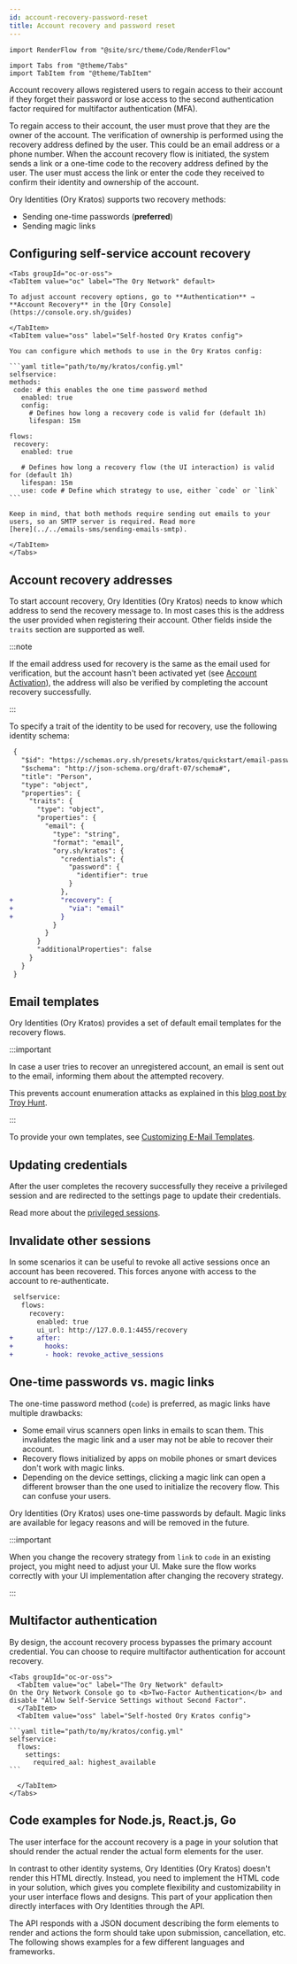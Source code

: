 ```yaml
---
id: account-recovery-password-reset
title: Account recovery and password reset
---
```


```mdx-code-block
import RenderFlow from "@site/src/theme/Code/RenderFlow"

import Tabs from "@theme/Tabs"
import TabItem from "@theme/TabItem"
```

Account recovery allows registered users to regain access to their account if they forget their password or lose access to the
second authentication factor required for multifactor authentication (MFA).

To regain access to their account, the user must prove that they are the owner of the account. The verification of ownership is
performed using the recovery address defined by the user. This could be an email address or a phone number. When the account
recovery flow is initiated, the system sends a link or a one-time code to the recovery address defined by the user. The user must
access the link or enter the code they received to confirm their identity and ownership of the account.

Ory Identities (Ory Kratos) supports two recovery methods:

- Sending one-time passwords (**preferred**)
- Sending magic links

## Configuring self-service account recovery

````mdx-code-block
<Tabs groupId="oc-or-oss">
<TabItem value="oc" label="The Ory Network" default>

To adjust account recovery options, go to **Authentication** → **Account Recovery** in the [Ory Console](https://console.ory.sh/guides)

</TabItem>
<TabItem value="oss" label="Self-hosted Ory Kratos config">

You can configure which methods to use in the Ory Kratos config:

```yaml title="path/to/my/kratos/config.yml"
selfservice:
methods:
 code: # this enables the one time password method
   enabled: true
   config:
     # Defines how long a recovery code is valid for (default 1h)
     lifespan: 15m

flows:
 recovery:
   enabled: true

   # Defines how long a recovery flow (the UI interaction) is valid for (default 1h)
   lifespan: 15m
   use: code # Define which strategy to use, either `code` or `link`
```

Keep in mind, that both methods require sending out emails to your users, so an SMTP server is required. Read more
[here](../../emails-sms/sending-emails-smtp).

</TabItem>
</Tabs>
````

## Account recovery addresses

To start account recovery, Ory Identities (Ory Kratos) needs to know which address to send the recovery message to. In most cases
this is the address the user provided when registering their account. Other fields inside the `traits` section are supported as
well.

:::note

If the email address used for recovery is the same as the email used for verification, but the account hasn't been activated yet
(see [Account Activation](./verify-email-account-activation.mdx)), the address will also be verified by completing the account
recovery successfully.

:::

To specify a trait of the identity to be used for recovery, use the following identity schema:

```diff
 {
   "$id": "https://schemas.ory.sh/presets/kratos/quickstart/email-password/identity.schema.json",
   "$schema": "http://json-schema.org/draft-07/schema#",
   "title": "Person",
   "type": "object",
   "properties": {
     "traits": {
       "type": "object",
       "properties": {
         "email": {
           "type": "string",
           "format": "email",
           "ory.sh/kratos": {
             "credentials": {
               "password": {
                 "identifier": true
               }
             },
+            "recovery": {
+              "via": "email"
+            }
           }
         }
       }
       "additionalProperties": false
     }
   }
 }
```

## Email templates

Ory Identities (Ory Kratos) provides a set of default email templates for the recovery flows.

:::important

In case a user tries to recover an unregistered account, an email is sent out to the email, informing them about the attempted
recovery.

This prevents account enumeration attacks as explained in this
[blog post by Troy Hunt](https://www.troyhunt.com/website-enumeration-insanity-how-our-personal-data-is-leaked/).

:::

To provide your own templates, see [Customizing E-Mail Templates](../../emails-sms/custom-email-templates).

## Updating credentials

After the user completes the recovery successfully they receive a privileged session and are redirected to the settings page to
update their credentials.

Read more about the [privileged sessions](../../session-management/01_overview.mdx#privileged-sessions).

## Invalidate other sessions

In some scenarios it can be useful to revoke all active sessions once an account has been recovered. This forces anyone with
access to the account to re-authenticate.

```diff
 selfservice:
   flows:
     recovery:
       enabled: true
       ui_url: http://127.0.0.1:4455/recovery
+      after:
+        hooks:
+        - hook: revoke_active_sessions
```

## One-time passwords vs. magic links

The one-time password method (`code`) is preferred, as magic links have multiple drawbacks:

- Some email virus scanners open links in emails to scan them. This invalidates the magic link and a user may not be able to
  recover their account.
- Recovery flows initialized by apps on mobile phones or smart devices don't work with magic links.
- Depending on the device settings, clicking a magic link can open a different browser than the one used to initialize the
  recovery flow. This can confuse your users.

Ory Identities (Ory Kratos) uses one-time passwords by default. Magic links are available for legacy reasons and will be removed
in the future.

:::important

When you change the recovery strategy from `link` to `code` in an existing project, you might need to adjust your UI. Make sure
the flow works correctly with your UI implementation after changing the recovery strategy.

:::

## Multifactor authentication

By design, the account recovery process bypasses the primary account credential. You can choose to require multifactor
authentication for account recovery.

````mdx-code-block
<Tabs groupId="oc-or-oss">
  <TabItem value="oc" label="The Ory Network" default>
On the Ory Network Console go to <b>Two-Factor Authentication</b> and disable "Allow Self-Service Settings without Second Factor".
  </TabItem>
  <TabItem value="oss" label="Self-hosted Ory Kratos config">

```yaml title="path/to/my/kratos/config.yml"
selfservice:
  flows:
    settings:
      required_aal: highest_available
```

  </TabItem>
</Tabs>
````

## Code examples for Node.js, React.js, Go

The user interface for the account recovery is a page in your solution that should render the actual render the actual form
elements for the user.

In contrast to other identity systems, Ory Identities (Ory Kratos) doesn't render this HTML directly. Instead, you need to
implement the HTML code in your solution, which gives you complete flexibility and customizability in your user interface flows
and designs. This part of your application then directly interfaces with Ory Identities through the API.

The API responds with a JSON document describing the form elements to render and actions the form should take upon submission,
cancellation, etc. The following shows examples for a few different languages and frameworks.

<RenderFlow flow="recovery" />

